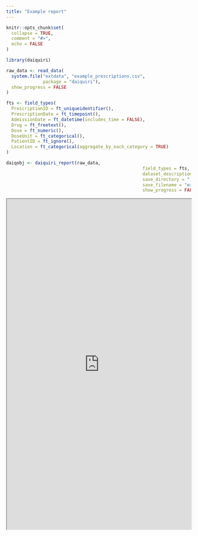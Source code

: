 ```yaml
---
title: "Example report"
---
```


```r
knitr::opts_chunk$set(
  collapse = TRUE,
  comment = "#>",
  echo = FALSE
)
```

```r
library(daiquiri)
```

```r
raw_data <- read_data(
  system.file("extdata", "example_prescriptions.csv",
              package = "daiquiri"),
  show_progress = FALSE
)

fts <- field_types(
  PrescriptionID = ft_uniqueidentifier(),
  PrescriptionDate = ft_timepoint(),
  AdmissionDate = ft_datetime(includes_time = FALSE),
  Drug = ft_freetext(),
  Dose = ft_numeric(),
  DoseUnit = ft_categorical(),
  PatientID = ft_ignore(),
  Location = ft_categorical(aggregate_by_each_category = TRUE)
)

daiqobj <- daiquiri_report(raw_data,
													field_types = fts,
													dataset_description = "Example prescription data",
													save_directory = "../../docs/articles",
													save_filename = "example_prescriptions",
													show_progress = FALSE)

```

```{=html}
<iframe src="https://ropensci.github.io/daiquiri/articles/example_prescriptions.html" width="100%" height="900">
</iframe>
```

